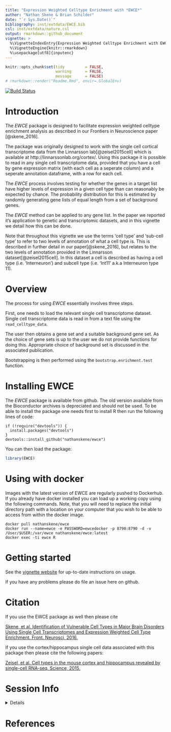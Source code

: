 ```yaml
---
title: "Expression Weighted Celltype Enrichment with *EWCE*"
author: "Nathan Skene & Brian Schilder"  
date: "`r Sys.Date()`"
bibliography: inst/extdata/EWCE.bib
csl: inst/extdata/nature.csl
output: rmarkdown::github_document
vignette: >
  %\VignetteIndexEntry{Expression Weighted Celltype Enrichment with EWCE}
  %\VignetteEngine{knitr::rmarkdown}
  %\usepackage[utf8]{inputenc}    
---
```


<!-- Readme.md is generated from Readme.Rmd. Please edit that file -->

```r
knitr::opts_chunk$set(tidy         = FALSE,
                      warning      = FALSE,
                      message      = FALSE)
# rmarkdown::render("Readme.Rmd", envir=.GlobalEnv)
```

<!-- badges: start -->
[![Build Status](https://travis-ci.org/NathanSkene/EWCE.svg?branch=master)](https://travis-ci.org/NathanSkene/EWCE)
<!-- badges: end -->

# Introduction

The *EWCE* package is designed to facilitate expression weighted celltype enrichment analysis as described in our Frontiers in Neuroscience paper [@skene_2016].

The package was originally designed to work with the single cell cortical transcriptome data from the Linnarsson lab[@zeisel2015cell] which is available at http://linnarssonlab.org/cortex/. Using this package it is possible to read in any single cell transcriptome data, provided that you have a cell by gene expression matrix (with each cell as a seperate column) and a seperate annotation dataframe, with a row for each cell.

The *EWCE* process involves testing for whether the genes in a target list have higher levels of expression in a given cell type than can reasonably be expected by chance. The probability distribution for this is estimated by randomly generating gene lists of equal length from a set of background genes.

The *EWCE* method can be applied to any gene list. In the paper we reported it's application to genetic and transcriptomic datasets, and in this vignette we detail how this can be done. 

Note that throughout this vignette we use the terms 'cell type' and 'sub-cell type' to refer to two levels of annotation of what a cell type is. This is described in further detail in our paper[@skene_2016], but relates to the two levels of annotation provided in the Linnarsson dataset[@zeisel2015cell]. In this dataset a cell is described as having a cell type (i.e. 'Interneuron') and subcell type (i.e. 'Int11' a.k.a Interneuron type 11).

# Overview

The process for using *EWCE* essentially involves three steps.

First, one needs to load the relevant single cell transcriptome dataset. Single cell transcriptome data is read in from a text file using the `read_celltype_data`.

The user then obtains a gene set and a suitable background gene set. As the choice of gene sets is up to the user we do not provide functions for doing this. Appropriate choice of background set is discussed in the associated
publication.

Bootstrapping is then performed using the `bootstrap.enrichment.test` function.

# Installing EWCE

The *EWCE* package is available from github. The old version available from the Bioconductor archives is depreciated and should not be used. To be able to install the package one needs first to install R then run the following lines of code:

```
if (!require("devtools")) {
  install.packages("devtools")
}
devtools::install_github("nathanskene/ewce")
```

You can then load the package:

```r
library(EWCE)
```

# Using with docker

Images with the latest version of EWCE are regularly pushed to Dockerhub. If you already have docker installed you can load up a working copy using the following commands. Note, that you will need to replace the initial directory path with a location on your computer that you wish to be able to access from within the docker image.

```
docker pull nathanskene/ewce
docker run --name=ewce -e PASSWORD=ewcedocker -p 8790:8790 -d -v /User/$USER:/var/ewce nathanskene/ewce:latest
docker exec -ti ewce R
```

# Getting started

See the [vignette website](https://nathanskene.github.io/EWCE/articles/EWCE.html) for up-to-date instructions on usage. 

If you have any problems please do file an issue here on github.

# Citation

If you use the EWCE package as well then please cite

[Skene, et al. Identification of Vulnerable Cell Types in Major Brain Disorders Using Single Cell Transcriptomes and Expression Weighted Cell Type Enrichment.
Front. Neurosci, 2016.](https://www.frontiersin.org/articles/10.3389/fnins.2016.00016/full)

If you use the cortex/hippocampus single cell data associated with this package then please cite the following papers:

[Zeisel, et al. Cell types in the mouse cortex and hippocampus revealed by single-cell RNA-seq.
Science, 2015.](http://www.sciencemag.org/content/early/2015/02/18/science.aaa1934.abstract)

# Session Info  

<details> 

```r
utils::sessionInfo()
```


</details>  

# References
